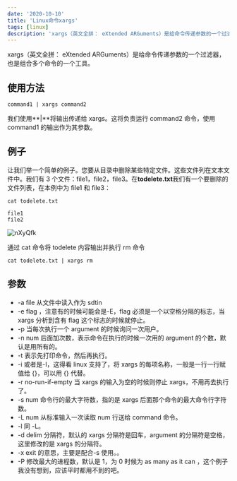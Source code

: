 ```yaml
---
date: '2020-10-10'
title: 'Linux命令xargs'
tags: [linux]
description: 'xargs（英文全拼： eXtended ARGuments）是给命令传递参数的一个过滤器，也是组合多个命令的一个工具'
---
```


xargs（英文全拼： eXtended ARGuments）是给命令传递参数的一个过滤器，也是组合多个命令的一个工具。

## 使用方法

```shell
command1 | xargs command2
```

我们使用**|**将输出传递给 xargs。这将负责运行 command2 命令，使用 command1 的输出作为其参数。

## 例子

让我们举一个简单的例子。您要从目录中删除某些特定文件。这些文件列在文本文件中。我们有 3 个文件：file1，file2，file3。在**todelete.txt**我们有一个要删除的文件列表，在本例中为 file1 和 file3：

```shell
cat todelete.txt

file1
file2
```

![nXyQfk](https://cdn.jsdelivr.net/gh/funnyPan/pics@master/uPic/nXyQfk.png)

通过 cat 命令将 todelete 内容输出并执行 rm 命令

```shell
cat todelete.txt | xargs rm
```

## 参数

- -a file 从文件中读入作为 sdtin
- -e flag ，注意有的时候可能会是-E，flag 必须是一个以空格分隔的标志，当 xargs 分析到含有 flag 这个标志的时候就停止。
- -p 当每次执行一个 argument 的时候询问一次用户。
- -n num 后面加次数，表示命令在执行的时候一次用的 argument 的个数，默认是用所有的。
- -t 表示先打印命令，然后再执行。
- -i 或者是-I，这得看 linux 支持了，将 xargs 的每项名称，一般是一行一行赋值给 {}，可以用 {} 代替。
- -r no-run-if-empty 当 xargs 的输入为空的时候则停止 xargs，不用再去执行了。
- -s num 命令行的最大字符数，指的是 xargs 后面那个命令的最大命令行字符数。
- -L num 从标准输入一次读取 num 行送给 command 命令。
- -l 同 -L。
- -d delim 分隔符，默认的 xargs 分隔符是回车，argument 的分隔符是空格，这里修改的是 xargs 的分隔符。
- -x exit 的意思，主要是配合-s 使用。。
- -P 修改最大的进程数，默认是 1，为 0 时候为 as many as it can ，这个例子我没有想到，应该平时都用不到的吧。
